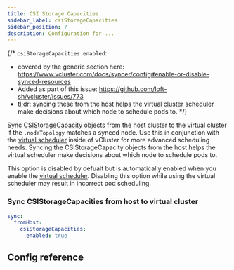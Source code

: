 ```yaml
---
title: CSI Storage Capacities
sidebar_label: csiStorageCapacities
sidebar_position: 7
description: Configuration for ...
---
```




{/*
`csiStorageCapacities.enabled`:
- covered by the generic section here: https://www.vcluster.com/docs/syncer/config#enable-or-disable-synced-resources
- Added as part of this issue: https://github.com/loft-sh/vcluster/issues/773
- tl;dr: syncing these from the host helps the virtual cluster scheduler make decisions about which node to schedule pods to.
*/}

Sync [CSIStorageCapacity](https://kubernetes.io/docs/concepts/storage/storage-capacity/) objects from the host cluster to the virtual cluster if the `.nodeTopology` matches a synced node. Use this in conjunction with the [virtual scheduler](/vcluster-yaml/control-plane/deployment/advanced/virtual-scheduler) inside of vCluster for more advanced scheduling needs. Syncing the CSIStorageCapacity objects from the host helps the virtual scheduler make decisions about which node to schedule pods to.

This option is disabled by defualt but is automatically enabled when you enable the [virtual scheduler](/vcluster-yaml/control-plane/deployment/advanced/virtual-scheduler). Disabling this option while using the virtual scheduler may result in incorrect pod scheduling.

### Sync CSIStorageCapacities from host to virtual cluster
```YAML
sync:
  fromHost:
    csiStorageCapacities:
      enabled: true
```

## Config reference

<EnableSwitch/>